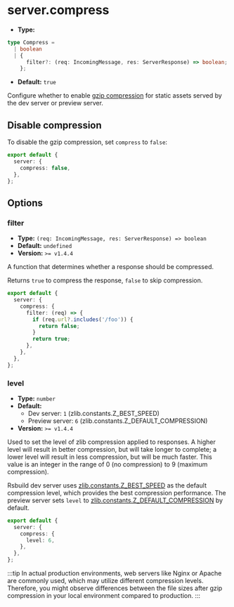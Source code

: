 # server.compress

- **Type:**

```ts
type Compress =
  | boolean
  | {
      filter?: (req: IncomingMessage, res: ServerResponse) => boolean;
    };
```

- **Default:** `true`

Configure whether to enable [gzip compression](https://developer.mozilla.org/en-US/docs/Glossary/gzip_compression) for static assets served by the dev server or preview server.

## Disable compression

To disable the gzip compression, set `compress` to `false`:

```ts title="rsbuild.config.ts"
export default {
  server: {
    compress: false,
  },
};
```

## Options

### filter

- **Type:** `(req: IncomingMessage, res: ServerResponse) => boolean`
- **Default:** `undefined`
- **Version:** `>= v1.4.4`

A function that determines whether a response should be compressed.

Returns `true` to compress the response, `false` to skip compression.

```ts title="rsbuild.config.ts"
export default {
  server: {
    compress: {
      filter: (req) => {
        if (req.url?.includes('/foo')) {
          return false;
        }
        return true;
      },
    },
  },
};
```

### level

- **Type:** `number`
- **Default:**
  - Dev server: `1` (zlib.constants.Z_BEST_SPEED)
  - Preview server: `6` (zlib.constants.Z_DEFAULT_COMPRESSION)
- **Version:** `>= v1.4.4`

Used to set the level of zlib compression applied to responses. A higher level will result in better compression, but will take longer to complete; a lower level will result in less compression, but will be much faster. This value is an integer in the range of 0 (no compression) to 9 (maximum compression).

Rsbuild dev server uses [zlib.constants.Z_BEST_SPEED](https://nodejs.org/api/zlib.html#constants) as the default compression level, which provides the best compression performance. The preview server sets `level` to [zlib.constants.Z_DEFAULT_COMPRESSION](https://nodejs.org/api/zlib.html#constants) by default.

```ts title="rsbuild.config.ts"
export default {
  server: {
    compress: {
      level: 6,
    },
  },
};
```

:::tip
In actual production environments, web servers like Nginx or Apache are commonly used, which may utilize different compression levels. Therefore, you might observe differences between the file sizes after gzip compression in your local environment compared to production.
:::
